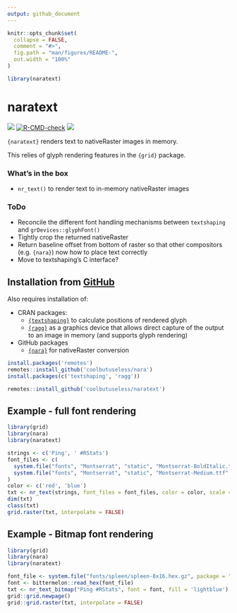 ```yaml
---
output: github_document
---
```


<!-- README.md is generated from README.Rmd. Please edit that file -->

```r
knitr::opts_chunk$set(
  collapse = FALSE,
  comment = "#>",
  fig.path = "man/figures/README-",
  out.width = "100%"
)

library(naratext)
```

# naratext

<!-- badges: start -->
![](https://img.shields.io/badge/cool-useless-green.svg)
[![R-CMD-check](https://github.com/coolbutuseless/naratext/actions/workflows/R-CMD-check.yaml/badge.svg)](https://github.com/coolbutuseless/naratext/actions/workflows/R-CMD-check.yaml)
![](https://img.shields.io/badge/status-experimental-yellow.svg)
<!-- badges: end -->

`{naratext}` renders text to nativeRaster images in memory.

This relies of glyph rendering features in the `{grid}` package.


### What's in the box

* `nr_text()` to render text to in-memory nativeRaster images

### ToDo

* Reconcile the different font handling mechanisms between `textshaping` and 
  `grDevices::glyphFont()`
* Tightly crop the returned nativeRaster
* Return baseline offset from bottom of raster so that other compositors (e.g. `{nara}`)
  now how to place text correctly
* Move to textshaping's C interface?


## Installation from [GitHub](https://github.com/coolbutuseless/naratext)

Also requires installation of:

* CRAN packages: 
    * [`{textshaping}`](https://cran.r-project.org/package=textshaping) 
      to calculate positions of rendered glyph
    * [`{ragg}`](https://cran.r-project.org/package=ragg) as a graphics 
      device that allows direct capture of the output to an image in memory
      (and supports glyph rendering)
* GitHub packages
    * [`{nara}`](https://github.com/coolbutuseless/nara) for nativeRaster conversion

``` r
install.packages('remotes')
remotes::install_github('coolbutuseless/nara')
install.packages(c('textshaping', 'ragg'))

remotes::install_github('coolbutuseless/naratext')
```

## Example - full font rendering

```r
library(grid)
library(nara)
library(naratext)

strings <- c('Ping', ' #RStats')
font_files <- c(
  system.file("fonts", "Montserrat", "static", "Montserrat-BoldItalic.ttf", package="grDevices"),
  system.file("fonts", "Montserrat", "static", "Montserrat-Medium.ttf"    , package="grDevices")
)
color <- c('red', 'blue')
txt <- nr_text(strings, font_files = font_files, color = color, scale = 10, background = 'lightblue')
dim(txt)
class(txt)
grid.raster(txt, interpolate = FALSE)
```

## Example - Bitmap font rendering

```r
library(grid)
library(nara)
library(naratext)

font_file <- system.file("fonts/spleen/spleen-8x16.hex.gz", package = "bittermelon") 
font <- bittermelon::read_hex(font_file)
txt <- nr_text_bitmap("Ping #RStats", font = font, fill = 'lightblue')
grid::grid.newpage()
grid::grid.raster(txt, interpolate = FALSE)
```



